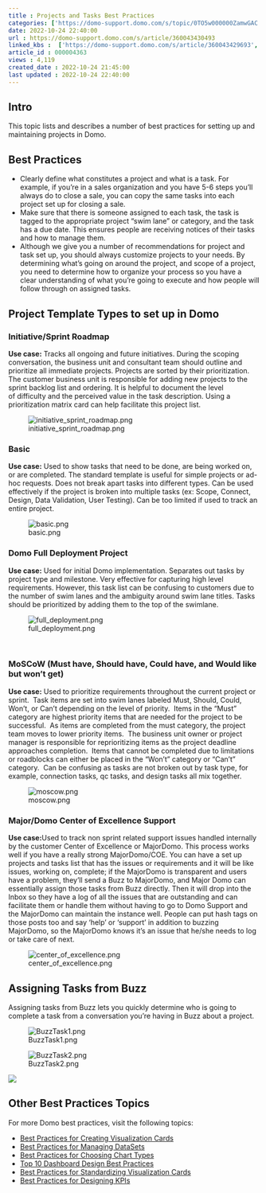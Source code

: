 ```yaml
---
title : Projects and Tasks Best Practices
categories: ['https://domo-support.domo.com/s/topic/0TO5w000000ZamwGAC']
date: 2022-10-24 22:40:00
url : https://domo-support.domo.com/s/article/360043430493
linked_kbs :  ['https://domo-support.domo.com/s/article/360043429693', 'https://domo-support.domo.com/s/article/360043429933', 'https://domo-support.domo.com/s/article/360042935334', 'https://domo-support.domo.com/s/article/360043429913', 'https://domo-support.domo.com/s/knowledge-base', 'https://domo-support.domo.com/s/article/360043439953', 'https://domo-support.domo.com/s/article/360042935294', 'https://domo-support.domo.com/s/article/360043440173', 'https://domo-support.domo.com/s/article/360042925494', 'https://domo-support.domo.com/s/article/360042926154', 'https://domo-support.domo.com/s/article/360043439993', 'https://domo-support.domo.com/s/article/360043429953', 'https://domo-support.domo.com/s/article/360043430493', 'https://domo-support.domo.com/s/topic/0TO5w000000ZamwGAC']
article_id : 000004363
views : 4,119
created_date : 2022-10-24 21:45:00
last updated : 2022-10-24 22:40:00
---
```




Intro
-----


This topic lists and describes a number of best practices for setting up and maintaining projects in Domo.


Best Practices
--------------



* Clearly define what constitutes a project and what is a task. For example, if you’re in a sales organization and you have 5-6 steps you’ll always do to close a sale, you can copy the same tasks into each project set up for closing a sale.
* Make sure that there is someone assigned to each task, the task is tagged to the appropriate project “swim lane” or category, and the task has a due date. This ensures people are receiving notices of their tasks and how to manage them.
* Although we give you a number of recommendations for project and task set up, you should always customize projects to your needs. By determining what’s going on around the project, and scope of a project, you need to determine how to organize your process so you have a clear understanding of what you’re going to execute and how people will follow through on assigned tasks.


Project Template Types to set up in Domo
----------------------------------------


### Initiative/Sprint Roadmap


**Use case:** Tracks all ongoing and future initiatives. During the scoping conversation, the business unit and consultant team should outline and prioritize all immediate projects. Projects are sorted by their prioritization. The customer business unit is responsible for adding new projects to the sprint backlog list and ordering. It is helpful to document the level of difficulty and the perceived value in the task description. Using a prioritization matrix card can help facilitate this project list.


![initiative_sprint_roadmap.png](initiative_sprint_roadmap.png)


### Basic


**Use case:** Used to show tasks that need to be done, are being worked on, or are completed. The standard template is useful for simple projects or ad-hoc requests. Does not break apart tasks into different types. Can be used effectively if the project is broken into multiple tasks (ex: Scope, Connect, Design, Data Validation, User Testing). Can be too limited if used to track an entire project.


![basic.png](basic.png)


### Domo Full Deployment Project


**Use case:** Used for initial Domo implementation. Separates out tasks by project type and milestone. Very effective for capturing high level requirements. However, this task list can be confusing to customers due to the number of swim lanes and the ambiguity around swim lane titles. Tasks should be prioritized by adding them to the top of the swimlane.


![full_deployment.png](full_deployment.png)


 


### MoSCoW (Must have, Should have, Could have, and Would like but won't get)


**Use case:** Used to prioritize requirements throughout the current project or sprint.  Task items are set into swim lanes labeled Must, Should, Could, Won’t, or Can’t depending on the level of priority.  Items in the “Must” category are highest priority items that are needed for the project to be successful.  As items are completed from the must category, the project team moves to lower priority items.  The business unit owner or project manager is responsible for reprioritizing items as the project deadline approaches completion.  Items that cannot be completed due to limitations or roadblocks can either be placed in the “Won’t” category or “Can’t” category.  Can be confusing as tasks are not broken out by task type, for example, connection tasks, qc tasks, and design tasks all mix together.  


![moscow.png](moscow.png)


### Major/Domo Center of Excellence Support


**Use case:**Used to track non sprint related support issues handled internally by the customer Center of Excellence or MajorDomo. This process works well if you have a really strong MajorDomo/COE. You can have a set up projects and tasks list that has the issues or requirements and it will be like issues, working on, complete; if the MajorDomo is transparent and users have a problem, they’ll send a Buzz to MajorDomo, and Major Domo can essentially assign those tasks from Buzz directly. Then it will drop into the Inbox so they have a log of all the issues that are outstanding and can facilitate them or handle them without having to go to Domo Support and the MajorDomo can maintain the instance well. People can put hash tags on those posts too and say ‘help’ or ‘support’ in addition to buzzing MajorDomo, so the MajorDomo knows it’s an issue that he/she needs to log or take care of next.


![center_of_excellence.png](center_of_excellence.png)


Assigning Tasks from Buzz
-------------------------


Assigning tasks from Buzz lets you quickly determine who is going to complete a task from a conversation you’re having in Buzz about a project.


![BuzzTask1.png](BuzzTask1.png)


![BuzzTask2.png](BuzzTask2.png)


![](7.png)


Other Best Practices Topics
---------------------------


For more Domo best practices, visit the following topics:



* [Best Practices for Creating Visualization Cards](..\best_practices_for_creating_visualization_cards\index.qmd "Best Practices for Creating KPI Cards")
* [Best Practices for Managing DataSets](..\best_practices_for_managing_datasets\index.qmd "Best Practices for Managing DataSets")
* [Best Practices for Choosing Chart Types](..\best_practices_for_choosing_chart_types\index.qmd "Best Practices for Choosing Chart Types")
* [Top 10 Dashboard Design Best Practices](..\top_10_dashboard_design_best_practices\index.qmd "Top 10 Dashboard Design Best Practices")
* [Best Practices for Standardizing Visualization Cards](..\best_practices_for_standardizing_visualization_cards\index.qmd "Best Practices for Standardizing KPIs")
* [Best Practices for Designing KPIs](/s/article/360042935334 "Best Practices for Designing KPIs")